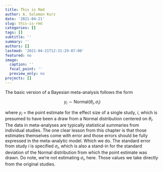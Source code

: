 ```yaml
---
title: This is Rmd
author: A. Solomon Kurz
date: '2021-04-21'
slug: this-is-rmd
categories: []
tags: []
subtitle: ''
summary: ''
authors: []
lastmod: '2021-04-21T12:31:29-07:00'
featured: no
image:
  caption: ''
  focal_point: ''
  preview_only: no
projects: []
---
```


The basic version of a Bayesian meta-analysis follows the form

$$y_i \sim \text{Normal}(\theta_i, \sigma_i)$$

where $y_i$ = the point estimate for the effect size of a single study, $i$, which is presumed to have been a draw from a Normal distribution centered on $\theta_i$. The data in meta-analyses are typically statistical summaries from individual studies. The one clear lesson from this chapter is that those estimates themselves come with error and those errors should be fully expressed in the meta-analytic model. Which we do. The standard error from study $i$ is specified $\sigma_i$, which is also a stand-in for the standard deviation of the Normal distribution from which the point estimate was drawn. Do note, we're not estimating $\sigma_i$, here. Those values we take directly from the original studies.


